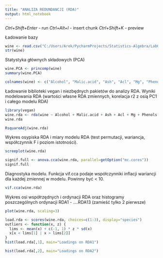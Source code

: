 ```yaml
---
title: "ANALIZA REDUNDANCJI (RDA)"
output: html_notebook
---
```


 *Ctrl+Shift+Enter* - run
 *Ctrl+Alt+I* - insert chunk
 *Ctrl+Shift+K* - preview

Ładowanie bazy
```r
wine <- read.csv("C:/Users/Arek/PycharmProjects/Statistics-Algebra/Lab07 - RDA wine in R/wineR3.csv")
str(wine)
```
Statystyka głównych składowych (PCA) 
```r
wine.PCA <- princomp(wine)
summary(wine.PCA)
```
```r
colnames(wine) <- c("Alcohol", "Malic.acid", "Ash", "Acl", "Mg", "Phenols", "Flavanoids", "Nonflavanoid.phenols", "Proanth", "Color.int", "Hue", "OD", "Proline", "Wine")
```
Ładowanie biblioteki vegan i niezbędnych pakietów do analizy RDA. Wyniki modelowania RDA (wartości własne RDA zmiennych, korelacja r2 z osią PC1 i całego modelu RDA)
```r
library(vegan)
wine.rda <- rda(wine ~ Alcohol + Malic.acid + Ash + Acl + Mg + Phenols + Flavanoids + Nonflavanoid.phenols + Proanth + Color.int + Hue + OD + Proline, data = wine, scale = T)
wine.rda
```
```r
RsquareAdj(wine.rda)
```
Wykres osypiska RDA i miary modelu RDA (test permutacji, wariancja, współczynnik F i poziom istotności).
```r
screeplot(wine.rda)
```
```r
signif.full <- anova.cca(wine.rda, parallel=getOption("mc.cores"))
signif.full
```
Diagnostyka modelu. Funkcja vif.cca podaje współczynniki inflacji wariancji dla każdej zmiennej w modelu. Powinny być < 10. 
```r
vif.cca(wine.rda)
```
Wykres osi współrzędnych i ordynacji RDA oraz histogramy poszczególnych ordynacji RDA1 - ….RDA13 (zamieść tylko 2 pierwsze)
```r
plot(wine.rda, scaling=3)
```
```r
load.rda <- scores(wine.rda, choices=c(1:3), display="species")
outliers <- function(x, z) {
  lims <- mean(x) + c(-1, 1) * z * sd(x)
  x[x < lims[1] | x > lims[2]]
}
hist(load.rda[,1], main="Loadings on RDA1")
```
```r
hist(load.rda[,2], main="Loadings on RDA2")
```
